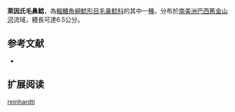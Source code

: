 {{Speciesbox
| name = 萊因氏毛鼻鯰
| image = 
| image_width = 
| status = NE
| status_system = IUCN3.1
| genus = Trichomycterus
| species = reinhardti
| authority = [[Eigenmann|Eigenmann]], 1917
| synonyms = *''Pygidium reinhardti''<br /><small>Eigenmann, 1917</small>
}}

'''萊因氏毛鼻鯰'''，為[[輻鰭魚綱|輻鰭魚綱]][[鯰形目|鯰形目]][[毛鼻鯰科|毛鼻鯰科]]的其中一[[種|種]]。分布於[[南美洲|南美洲]][[巴西|巴西]][[舊金山河|舊金山河]]流域，體長可達6.5公分。

==参考文献==
*{{FishBase_species|genus=Trichomycterus|species=reinhardti|year=2011|month=12}}

== 扩展阅读 ==
{{refbegin}}
{{wikispecies-inline|Trichomycterus reinhardti|萊因氏毛鼻鯰}}
{{refend}}
{{Taxonbar|from=Q3761526}}

[[Category:毛鼻鯰属|reinhardti]]


{{鯰形目小作品}}